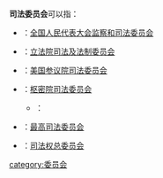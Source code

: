 '''司法委员会'''可以指：

* {{flag|中华人民共和国}}：[[全国人民代表大会监察和司法委员会|全国人民代表大会监察和司法委员会]]
* {{flag|中华民国}}：[[立法院司法及法制委员会|立法院司法及法制委员会]]
* {{flag|美国}}：[[美国参议院司法委员会|美国参议院司法委员会]]
* {{flag|英国}}：[[枢密院司法委员会|枢密院司法委员会]]
** {{flag|北爱尔兰}}：{{tsl|en|Committee for Justice|司法委员会 (爱尔兰)|司法委员会}}
* {{flag|法国}}：[[最高司法委员会_(法国)|最高司法委员会]]
* {{flag|西班牙}}：[[司法权总委员会|司法权总委员会]]

{{disambig|cat=五字组织机构消歧义}}
[[category:委员会|category:委员会]]